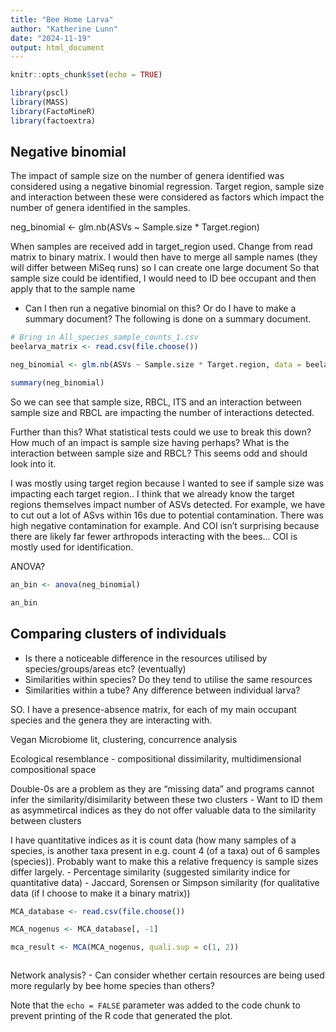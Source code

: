 ```yaml
---
title: "Bee Home Larva"
author: "Katherine Lunn"
date: "2024-11-19"
output: html_document
---
```


```r
knitr::opts_chunk$set(echo = TRUE)

library(pscl)
library(MASS)
library(FactoMineR)
library(factoextra)
```

## Negative binomial

The impact of sample size on the number of genera identified was considered using a negative binomial regression. 
Target region, sample size and interaction between these were considered as factors which impact the number of genera identified in the samples.

neg_binomial <- glm.nb(ASVs ~ Sample.size * Target.region)

When samples are received add in target_region used. Change from read matrix to binary matrix. 
I would then have to merge all sample names (they will differ between MiSeq runs) so I can create one large document
So that sample size could be identified, I would need to ID bee occupant and then apply that to the sample name

- Can I then run a negative binomial on this? Or do I have to make a summary document? The following is done on a summary document.

```r
# Bring in All_species_sample_counts_1.csv
beelarva_matrix <- read.csv(file.choose())

neg_binomial <- glm.nb(ASVs ~ Sample.size * Target.region, data = beelarva_matrix)

summary(neg_binomial)
```
So we can see that sample size, RBCL, ITS and an interaction between sample size and RBCL are impacting the number of interactions detected.

Further than this? What statistical tests could we use to break this down? 
How much of an impact is sample size having perhaps?
What is the interaction between sample size and RBCL? This seems odd and should look into it.

I was mostly using target region because I wanted to see if sample size was impacting each target region.. I think that we already know the target regions themselves impact number of ASVs detected. For example, we have to cut out a lot of ASvs within 16s due to potential contamination. There was high negative contamination for example. And COI isn't surprising because there are likely far fewer arthropods interacting with the bees... COI is mostly used for identification. 

ANOVA?


```r
an_bin <- anova(neg_binomial)

an_bin

```

## Comparing clusters of individuals
- Is there a noticeable difference in the resources utilised by species/groups/areas etc? (eventually)
- Similarities within species? Do they tend to utilise the same resources
- Similarities within a tube? Any difference between individual larva?

SO. I have a presence-absence matrix, for each of my main occupant species and the genera they are interacting with.


Vegan
Microbiome lit, clustering, concurrence analysis

Ecological resemblance - compositional dissimilarity, multidimensional compositional space

Double-0s are a problem as they are "missing data" and programs cannot infer the similarity/disimilarity between these two clusters
- Want to ID them as asymmetircal indices as they do not offer valuable data to the similarity between clusters

I have quantitative indices as it is count data (how many samples of a species, is another taxa present in e.g. count 4 (of a taxa) out of 6 samples (species)). Probably want to make this a relative frequency is sample sizes differ largely.
- Percentage similarity (suggested similarity indice for quantitative data)
- Jaccard, Sorensen or Simpson similarity (for qualitative data (if I choose to make it a binary matrix))






```r
MCA_database <- read.csv(file.choose())

MCA_nogenus <- MCA_database[, -1]

mca_result <- MCA(MCA_nogenus, quali.sup = c(1, 2))



```

Network analysis?
- Can consider whether certain resources are being used more regularly by bee home species than others?






Note that the `echo = FALSE` parameter was added to the code chunk to prevent printing of the R code that generated the plot.
